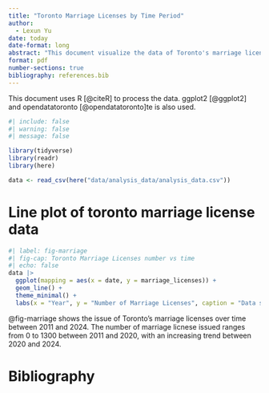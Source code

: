 ```yaml
---
title: "Toronto Marriage Licenses by Time Period"
author: 
  - Lexun Yu
date: today
date-format: long
abstract: "This document visualize the data of Toronto's marriage license statistics with a line plot"
format: pdf
number-sections: true
bibliography: references.bib
---
```


This document uses R [@citeR] to process the data. ggplot2 [@ggplot2] and opendatatoronto [@opendatatoronto]te is also used.

<!-- Read the data -->
```r
#| include: false
#| warning: false
#| message: false

library(tidyverse)
library(readr)
library(here)

data <- read_csv(here("data/analysis_data/analysis_data.csv"))
```


# Line plot of toronto marriage license data
```r
#| label: fig-marriage
#| fig-cap: Toronto Marriage Licenses number vs time
#| echo: false
data |> 
  ggplot(mapping = aes(x = date, y = marriage_licenses)) +
  geom_line() +
  theme_minimal() +
  labs(x = "Year", y = "Number of Marriage Licenses", caption = "Data source: Open Data Toronto.")
```

@fig-marriage shows the issue of Toronto's marriage licenses over time between 2011 and 2024. The number of marriage licnese issued ranges from 0 to 1300 between 2011 and 2020, with an increasing trend between 2020 and 2024.

# Bibliography